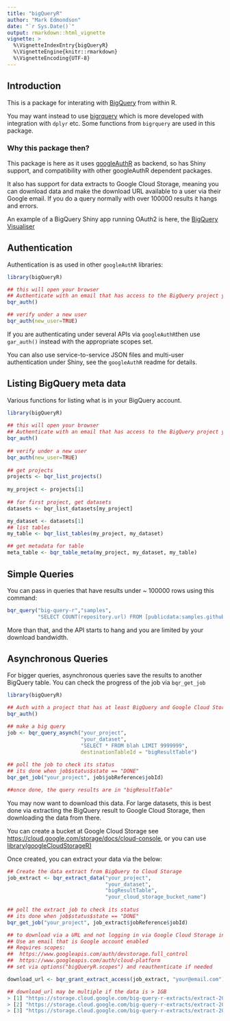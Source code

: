 ```yaml
---
title: "bigQueryR"
author: "Mark Edmondson"
date: "`r Sys.Date()`"
output: rmarkdown::html_vignette
vignette: >
  %\VignetteIndexEntry{bigQueryR}
  %\VignetteEngine{knitr::rmarkdown}
  %\VignetteEncoding{UTF-8}
---
```


## Introduction 

This is a package for interating with [BigQuery](https://cloud.google.com/bigquery/) from within R.

You may want instead to use [bigrquery](https://github.com/hadley/bigrquery) which is more developed with integration with `dplyr` etc. Some functions from `bigrquery` are used in this package.

### Why this package then?

This package is here as it uses [googleAuthR](https://github.com/MarkEdmondson1234/googleAuthR) as backend, so has Shiny support, and compatibility with other googleAuthR dependent packages.

It also has support for data extracts to Google Cloud Storage, meaning you can download data and make the download URL available to a user via their Google email. If you do a query normally with over 100000 results it hangs and errors. 

An example of a BigQuery Shiny app running OAuth2 is here, the [BigQuery Visualiser](https://mark.shinyapps.io/bigquery-viz/)

## Authentication

Authentication is as used in other `googleAuthR` libraries:

```r
library(bigQueryR)

## this will open your browser
## Authenticate with an email that has access to the BigQuery project you need
bqr_auth()

## verify under a new user
bqr_auth(new_user=TRUE)
```

If you are authenticating under several APIs via `googleAuthR`then use `gar_auth()` instead with the appropriate scopes set.

You can also use service-to-service JSON files and multi-user authentication under Shiny, see the `googleAuthR` readme for details.

## Listing BigQuery meta data

Various functions for listing what is in your BigQuery account.

```r
library(bigQueryR)
  
## this will open your browser
## Authenticate with an email that has access to the BigQuery project you need
bqr_auth()
  
## verify under a new user
bqr_auth(new_user=TRUE)
  
## get projects
projects <- bqr_list_projects()
  
my_project <- projects[1]
  
## for first project, get datasets
datasets <- bqr_list_datasets[my_project]

my_dataset <- datasets[1]
## list tables
my_table <- bqr_list_tables(my_project, my_dataset)

## get metadata for table
meta_table <- bqr_table_meta(my_project, my_dataset, my_table)

```

## Simple Queries

You can pass in queries that have results under ~ 100000 rows using this command:

```r
bqr_query("big-query-r","samples",
          "SELECT COUNT(repository.url) FROM [publicdata:samples.github_nested]")
```

More than that, and the API starts to hang and you are limited by your download bandwidth.

## Asynchronous Queries

For bigger queries, asynchronous queries save the results to another BigQuery table.  You can check the progress of the job via `bqr_get_job`

```r
library(bigQueryR)

## Auth with a project that has at least BigQuery and Google Cloud Storage scope
bqr_auth()

## make a big query
job <- bqr_query_asynch("your_project", 
                        "your_dataset",
                        "SELECT * FROM blah LIMIT 9999999", 
                        destinationTableId = "bigResultTable")
                        
## poll the job to check its status
## its done when job$status$state == "DONE"
bqr_get_job("your_project", job$jobReference$jobId)

##once done, the query results are in "bigResultTable"
```

You may now want to download this data.  For large datasets, this is best done via extracting the BigQuery result to Google Cloud Storage, then downloading the data from there. 

You can create a bucket at Google Cloud Storage see <https://cloud.google.com/storage/docs/cloud-console>, or you can use [library(googleCloudStorageR)](https://github.com/cloudyr/googleCloudStorageR)

Once created, you can extract your data via the below:

```r
## Create the data extract from BigQuery to Cloud Storage
job_extract <- bqr_extract_data("your_project",
                                "your_dataset",
                                "bigResultTable",
                                "your_cloud_storage_bucket_name")
                                
## poll the extract job to check its status
## its done when job$status$state == "DONE"
bqr_get_job("your_project", job_extract$jobReference$jobId)

## to download via a URL and not logging in via Google Cloud Storage interface:
## Use an email that is Google account enabled
## Requires scopes:
##  https://www.googleapis.com/auth/devstorage.full_control
##  https://www.googleapis.com/auth/cloud-platform
## set via options("bigQueryR.scopes") and reauthenticate if needed

download_url <- bqr_grant_extract_access(job_extract, "your@email.com")

## download_url may be multiple if the data is > 1GB
> [1] "https://storage.cloud.google.com/big-query-r-extracts/extract-20160311112410-000000000000.csv"
> [2] "https://storage.cloud.google.com/big-query-r-extracts/extract-20160311112410-000000000001.csv"
> [3] "https://storage.cloud.google.com/big-query-r-extracts/extract-20160311112410-000000000002.csv"

```
